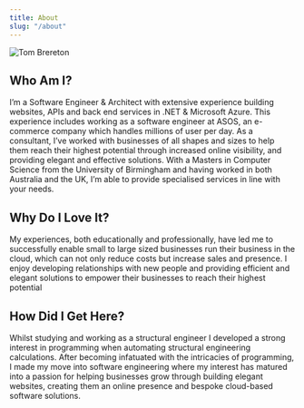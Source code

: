 ```yaml
---
title: About
slug: "/about"
---
```


![Tom Brereton](./profile.png)

## Who Am I? 
I’m a Software Engineer & Architect with extensive experience
building websites, APIs and back end services in .NET & Microsoft Azure. This
experience includes working as a software engineer at ASOS, an e-commerce
company which handles millions of user per day. As a consultant, I’ve worked
with businesses of all shapes and sizes to help them reach their highest
potential through increased online visibility, and providing elegant and
effective solutions. With a Masters in Computer Science from the University of
Birmingham and having worked in both Australia and the UK, I’m able to provide
specialised services in line with your needs.

## Why Do I Love It?

My experiences, both educationally and professionally, have led
me to successfully enable small to large sized
businesses run their business in the cloud, which can not only reduce costs
but increase sales and presence. I enjoy developing relationships with new
people and providing efficient and elegant solutions to
empower their businesses to reach their highest potential

## How Did I Get Here?

Whilst studying and working as a structural engineer I developed a
strong interest in programming when automating structural
engineering calculations. After becoming infatuated with the
intricacies of programming, I made my move into software
engineering where my interest has matured into a passion for helping businesses
grow through building elegant websites, creating them an online presence and bespoke cloud-based software solutions.
